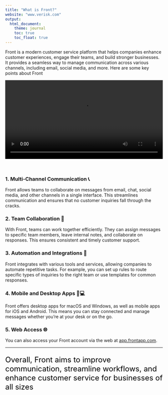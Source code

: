 ```yaml
---
title: "What is Front?"
website: "www.verisk.com"
output: 
  html_document:
    theme: journal
    toc: true
    toc_float: true
---
```


Front is a modern customer service platform that helps companies enhance customer experiences, engage their teams, and build stronger businesses. It provides a seamless way to manage communication across various channels, including email, social media, and more. Here are some key points about Front

<video width='100%' controls>
<source src="https://front.com/staticwebassets/pages/homepage/product-video.mp4" type="video/mp4" >
</video>

<br>

### 1. Multi-Channel Communication 📞

Front allows teams to collaborate on messages from email, chat, social media, and other channels in a single interface. This streamlines communication and ensures that no customer inquiries fall through the cracks.

### 2. Team Collaboration 🤝

With Front, teams can work together efficiently. They can assign messages to specific team members, leave internal notes, and collaborate on responses. This ensures consistent and timely customer support.

### 3. Automation and Integrations 🔗

Front integrates with various tools and services, allowing companies to automate repetitive tasks. For example, you can set up rules to route specific types of inquiries to the right team or use templates for common responses.

### 4. Mobile and Desktop Apps 📱💻

Front offers desktop apps for macOS and Windows, as well as mobile apps for iOS and Android. This means you can stay connected and manage messages whether you’re at your desk or on the go.

### 5. Web Access 🌐

You can also access your Front account via the web at [app.frontapp.com](app.frontapp.com).

---

<p style="font-size: 24px; font-type: bold; color:black">Overall, Front aims to improve communication, streamline workflows, and enhance customer service for businesses of all sizes</p>